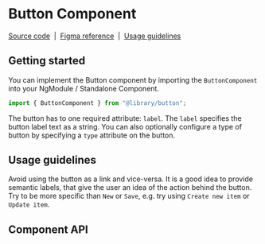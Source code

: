 
# Button Component

[Source code](https://github.com/andreaswissel/cypress-storybook-testing-talk/tree/main/projects/lego/src/components/Button)
&nbsp;|&nbsp;
[Figma reference](https://github.com/andreaswissel/cypress-storybook-testing-talk/tree/main/src/components/Button)
&nbsp;|&nbsp;
[Usage guidelines](#usage-guidelines)

<Meta of={ButtonStories} name="Overview" />

<Canvas>
  <Story of={ButtonStories.Default} />
</Canvas>

## Getting started

You can implement the Button component by importing the `ButtonComponent` into your NgModule / Standalone Component.

```ts
import { ButtonComponent } from "@library/button";
```

The button has to one required attribute: `label`. The `label` specifies the button label text as a string.
You can also optionally configure a type of button by specifying a `type` attribute on the button.

## Usage guidelines

Avoid using the button as a link and vice-versa. It is a good idea to provide semantic labels, that give the user an idea of the action behind the button. Try to be more specific than `New` or `Save`,
e.g. try using `Create new item` or `Update item`.

## Component API

<Controls />
